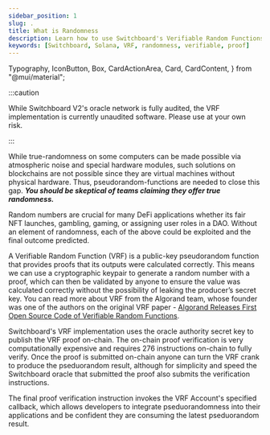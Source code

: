 ```yaml
---
sidebar_position: 1
slug: .
title: What is Randomness
description: Learn how to use Switchboard's Verifiable Random Functions
keywords: [Switchboard, Solana, VRF, randomness, verifiable, proof]
---
```


  Typography,
  IconButton,
  Box,
  CardActionArea,
  Card,
  CardContent,
} from "@mui/material";


:::caution

While Switchboard V2's oracle network is fully audited, the VRF implementation
is currently unaudited software. Please use at your own risk.

:::

While true-randomness on some computers can be made possible via atmospheric
noise and special hardware modules, such solutions on blockchains are not
possible since they are virtual machines without physical hardware. Thus,
pseudorandom-functions are needed to close this gap. **_You should be skeptical
of teams claiming they offer true randomness._**

Random numbers are crucial for many DeFi applications whether its fair NFT
launches, gambling, gaming, or assigning user roles in a DAO. Without an element
of randomness, each of the above could be exploited and the final outcome
predicted.

A Verifiable Random Function (VRF) is a public-key pseudorandom function that
provides proofs that its outputs were calculated correctly. This means we can
use a cryptographic keypair to generate a random number with a proof, which can
then be validated by anyone to ensure the value was calculated correctly without
the possibility of leaking the producer’s secret key. You can read more about
VRF from the Algorand team, whose founder was one of the authors on the original
VRF paper -
[Algorand Releases First Open Source Code of Verifiable Random Functions](https://medium.com/algorand/algorand-releases-first-open-source-code-of-verifiable-random-function-93c2960abd61).

Switchboard's VRF implementation uses the oracle authority secret key to publish
the VRF proof on-chain. The on-chain proof verification is very computationally
expensive and requires 276 instructions on-chain to fully verify. Once the proof
is submitted on-chain anyone can turn the VRF crank to produce the pseduorandom
result, although for simplicity and speed the Switchboard oracle that submitted
the proof also submits the verification instructions.

The final proof verification instruction invokes the VRF Account's specified
callback, which allows developers to integrate pseduorandomness into their
applications and be confident they are consuming the latest pseduorandom result.
